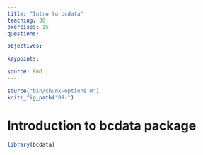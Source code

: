 ```yaml
---
title: "Intro to bcdata"
teaching: 30
exercises: 15
questions:

objectives:

keypoints:

source: Rmd
---
```


```r
source("bin/chunk-options.R")
knitr_fig_path("09-")
```


# Introduction to bcdata package

```r
library(bcdata)
```


